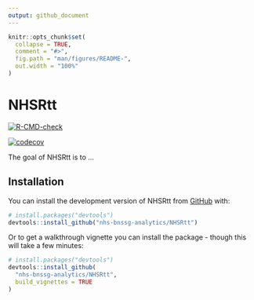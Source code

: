 ```yaml
---
output: github_document
---
```


<!-- README.md is generated from README.Rmd. Please edit that file -->

```r
knitr::opts_chunk$set(
  collapse = TRUE,
  comment = "#>",
  fig.path = "man/figures/README-",
  out.width = "100%"
)
```

# NHSRtt

<!-- badges: start -->
[![R-CMD-check](https://github.com/nhs-bnssg-analytics/NHSRtt/actions/workflows/R-CMD-check.yaml/badge.svg)](https://github.com/nhs-bnssg-analytics/NHSRtt/actions/workflows/R-CMD-check.yaml)

[![codecov](https://codecov.io/gh/nhs-bnssg-analytics/NHSRtt/graph/badge.svg?token=L2LCPH6JEJ)](https://codecov.io/gh/nhs-bnssg-analytics/NHSRtt)
<!-- badges: end -->

The goal of NHSRtt is to ...

## Installation

You can install the development version of NHSRtt from [GitHub](https://github.com/) with:

``` r
# install.packages("devtools")
devtools::install_github("nhs-bnssg-analytics/NHSRtt")

```
Or to get a walkthrough vignette you can install the package - though this will take a few minutes:

``` r
# install.packages("devtools")
devtools::install_github(
  "nhs-bnssg-analytics/NHSRtt",
  build_vignettes = TRUE
)

```

